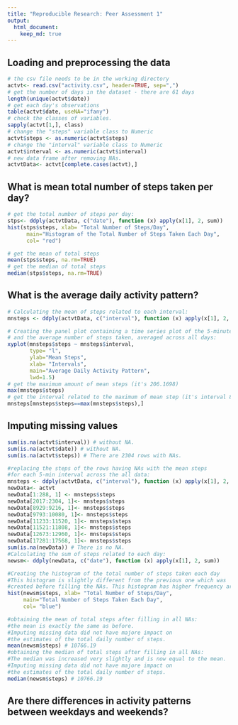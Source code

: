 ```yaml
---
title: "Reproducible Research: Peer Assessment 1"
output: 
  html_document:
    keep_md: true
---
```



## Loading and preprocessing the data
```r
# the csv file needs to be in the working directory
actvt<- read.csv("activity.csv", header=TRUE, sep=",")
# get the number of days in the dataset - there are 61 days
length(unique(actvt$date))
# get each day's observations
table(actvt$date, useNA="ifany") 
# check the classes of variables.
sapply(actvt[1,], class)
# change the "steps" variable class to Numeric
actvt$steps <- as.numeric(actvt$steps) 
# change the "interval" variable class to Numeric
actvt$interval <- as.numeric(actvt$interval) 
# new data frame after removing NAs.
actvtData<- actvt[complete.cases(actvt),] 
```


## What is mean total number of steps taken per day?

```r
# get the total number of steps per day:
stps<- ddply(actvtData, c("date"), function (x) apply(x[1], 2, sum)) 
hist(stps$steps, xlab= "Total Number of Steps/Day",
      main="Histogram of the Total Number of Steps Taken Each Day",
      col= "red")

# get the mean of total steps
mean(stps$steps, na.rm=TRUE) 
# get the median of total steps
median(stps$steps, na.rm=TRUE) 
```

## What is the average daily activity pattern?

```r
# Calculating the mean of steps related to each interval:
mnsteps <- ddply(actvtData, c("interval"), function (x) apply(x[1], 2, mean))

# Creating the panel plot containing a time series plot of the 5-minute interval 
# and the average number of steps taken, averaged across all days:
xyplot(mnsteps$steps ~ mnsteps$interval, 
       type= "l", 
       ylab="Mean Steps",
       xlab= "Intervals", 
       main="Average Daily Activity Pattern",
       lwd=1.5)
# get the maximum amount of mean steps (it's 206.1698)       
max(mnsteps$steps) 
# get the interval related to the maximum of mean step (it's interval 835):
mnsteps[mnsteps$steps==max(mnsteps$steps),] 
```


## Imputing missing values

```r
sum(is.na(actvt$interval)) # without NA.
sum(is.na(actvt$date)) # without NA.
sum(is.na(actvt$steps)) # There are 2304 rows with NAs.

#replacing the steps of the rows having NAs with the mean steps 
#for each 5-min interval across the all data:
mnsteps <- ddply(actvtData, c("interval"), function (x) apply(x[1], 2, mean))
newData<- actvt
newData[1:288, 1] <- mnsteps$steps 
newData[2017:2304, 1]<- mnsteps$steps
newData[8929:9216, 1]<- mnsteps$steps
newData[9793:10080, 1]<- mnsteps$steps
newData[11233:11520, 1]<- mnsteps$steps
newData[11521:11808, 1]<- mnsteps$steps
newData[12673:12960, 1]<- mnsteps$steps
newData[17281:17568, 1]<- mnsteps$steps
sum(is.na(newData)) # There is no NA.
#Calculating the sum of steps related to each day:
newsm<- ddply(newData, c("date"), function (x) apply(x[1], 2, sum))

#Creating the histogram of the total number of steps taken each day
#This histogram is slightly different from the previous one which was  
#created before filling the NAs. This histogram has higher frequency around mean steps: 
hist(newsm$steps, xlab= "Total Number of Steps/Day", 
     main="Total Number of Steps Taken Each Day", 
     col= "blue")

#obtaining the mean of total steps after filling in all NAs:
#the mean is exactly the same as before.
#Imputing missing data did not have majore impact on 
#the estimates of the total daily number of steps.
mean(newsm$steps) # 10766.19
#obtaining the median of total steps after filling in all NAs:
#The median was increased very slightly and is now equal to the mean.
#Imputing missing data did not have majore impact on 
#the estimates of the total daily number of steps.
median(newsm$steps) # 10766.19
```

## Are there differences in activity patterns between weekdays and weekends?
